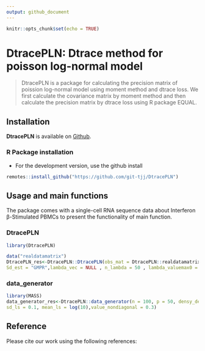---
output: github_document
---

```{r setup, include=FALSE}
knitr::opts_chunk$set(echo = TRUE)
```

# DtracePLN: Dtrace method for poisson log-normal model

> DtracePLN is a package for calculating the precision matrix of poission log-normal model using moment method and dtrace loss. We first calculate the covariance matrix by moment method and then calculate the precision matrix by dtrace loss using R package EQUAL.

## Installation
**DtracePLN** is available on [Github](https://github.com/git-tjj/DtracePLN).

### R Package installation
- For the development version, use the github install
```{r package github, eval = FALSE}
remotes::install_github("https://github.com/git-tjj/DtracePLN")
```

## Usage and main functions
The package comes with a single-cell RNA sequence data about Interferon β-Stimulated PBMCs to present the functionality of main function.

### DtracePLN
```{r load DtracePLN, eval = FALSE}
library(DtracePLN)

data("realdatamatrix")
DtracePLN_res<-DtracePLN::DtracePLN(obs_mat = DtracePLN::realdatamatrix,
Sd_est = "GMPR",lambda_vec = NULL , n_lambda = 50 , lambda_valuemax0 = 10)
```

### data_generator
```{r, warning = FALSE}
library(MASS)
data_generator_res<-DtracePLN::data_generator(n = 100, p = 50, densy_degree = 0.05,
sd_ls = 0.1, mean_ls = log(10),value_nondiagonal = 0.3)
```


## Reference

Please cite our work using the following references:

